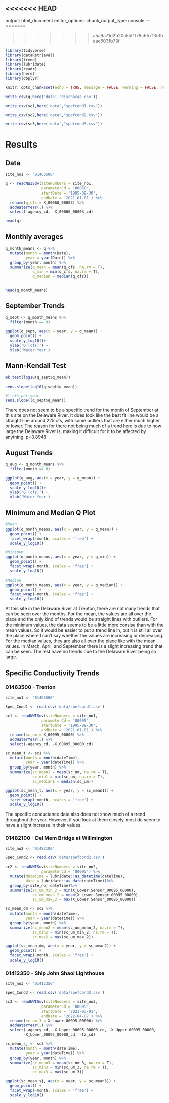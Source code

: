 <<<<<<< HEAD
---
output: html_document
editor_options: 
  chunk_output_type: console
---
=======

>>>>>>> a5a9a71d2b20a55f1176c65713efbaae503fb73f


```r
library(tidyverse)
library(dataRetrieval)
library(trend)
library(lubridate)
library(readr)
library(here)
library(dbplyr)

knitr::opts_chunk$set(echo = TRUE, message = FALSE, warning = FALSE, results = FALSE)
```


```r

write_csv(q,here('data','discharge.csv'))

write_csv(sc1,here('data',"spefcond1.csv"))

write_csv(sc2,here('data',"spefcond2.csv"))

write_csv(sc3,here('data',"spefcond3.csv"))
```


# Results

## Data

```r

site_no1 <- "01463500" 

q <- readNWISdv(siteNumbers = site_no1, 
                parameterCd = '00060', 
                startDate = '1995-09-30', 
                endDate = '2021-01-01') %>% 
  rename(q_cfs = X_00060_00003) %>% 
  addWaterYear(.) %>%
  select(-agency_cd, -X_00060_00003_cd)

head(q)
```

## Monthly averages

```r
q_month_means <- q %>%
  mutate(month = month(Date),
         year = year(Date)) %>%
  group_by(year, month) %>%
  summarize(q_mean = mean(q_cfs, na.rm = T),
            q_min = min(q_cfs, na.rm = T),
            q_median = median(q_cfs))


head(q_month_means)
```

## September Trends 

```r

q_sept <- q_month_means %>%
  filter(month == 9)

ggplot(q_sept, aes(x = year, y = q_mean)) +
  geom_point() +
  scale_y_log10()+
  ylab('Q (cfs)') +
  xlab('Water Year')


```


## Mann-Kendall Test

```r

mk.test(log10(q_sept$q_mean))

sens.slope(log10(q_sept$q_mean))

#1 cfs per year
sens.slope((q_sept$q_mean))

```

There does not seem to be a specific trend for the month of September at this site on the Delaware River. It does look like the best fit line would be a straight line around 225 cfs, with some outliers that are either much higher or lower. The reason for there not being much of a trend here is due to how large the Delaware River is, making it difficult for it to be affected by anything. 
p=0.8948

## August Trends

```r

q_aug <- q_month_means %>%
  filter(month == 8)

ggplot(q_aug, aes(x = year, y = q_mean)) +
  geom_point() +
  scale_y_log10()+
  ylab('Q (cfs)') +
  xlab('Water Year')

```


## Minimum and Median Q Plot

```r
#Mean
ggplot(q_month_means, aes(x = year, y = q_mean)) +
  geom_point() +
  facet_wrap(~month, scales = 'free') +
  scale_y_log10()

```

```r
#Minimum
ggplot(q_month_means, aes(x = year, y = q_min)) +
  geom_point() +
  facet_wrap(~month, scales = 'free') +
  scale_y_log10()

```

```r
#Median
ggplot(q_month_means, aes(x = year, y = q_median)) +
  geom_point() +
  facet_wrap(~month, scales = 'free') +
  scale_y_log10()

```

At this site in the Delaware River at Trenton, there are not many trends that can be seen over the months. For the mean, the values are all over the place and the only kind of trends would be straight lines with outliers. For the minimum values, the data seems to be a little more consise than with the mean values. So it would be easier to put a trend line in, but it is still all over the place where I can't say whether the values are increasing or decreasing. For the median values, they are also all over  the place like with the mean values. In March, April, and September there is a slight increasing trend that can be seen. The rest have no trends due to the Delaware River being so large.  

## Specific Conductivity Trends

### 01463500 - Trenton
```r

site_no1 <- "01463500"

Spec_Cond1 <- read.csv('data/spefcond1.csv')

sc1 <- readNWISuv(siteNumbers = site_no1, 
                parameterCd = '00095', 
                startDate = '1995-09-30', 
                endDate = '2021-01-01') %>% 
  rename(sc_um = X_00095_00000) %>% 
  addWaterYear(.) %>% 
  select(-agency_cd, -X_00095_00000_cd)

sc_mean_t <- sc1 %>%
  mutate(month = month(dateTime),
         year = year(dateTime)) %>%
  group_by(year, month) %>%
  summarize(sc_mean1 = mean(sc_um, na.rm = T),
            sc_min1 = min(sc_um, na.rm = T),
            sc_median1 = median(sc_um))

ggplot(sc_mean_t, aes(x = year, y = sc_mean1)) +
  geom_point() +
  facet_wrap(~month, scales = 'free') +
  scale_y_log10()
```

The specific conductance data also does not show much of a trend throughout the year.
However, if you look at them closely, most do seem to have a slight increase in their
values. 

### 01482100 - Del Mem Bridge at Willmington
```r
site_no2 <- "01482100" 

Spec_Cond2 <- read.csv('data/spefcond2.csv')

sc2 <- readNWISuv(siteNumbers = site_no2, 
                parameterCd = '00095') %>% 
  mutate(dateTime = lubridate::as_datetime(dateTime),
         date = lubridate::as_date(dateTime))%>%
  group_by(site_no, dateTime)%>%
  summarize(sc_um_min_2 = min(X_Lower.Sensor_00095_00000),
            sc_um_mean_2 = mean(X_Lower.Sensor_00095_00000),
            sc_um_max_2 = max(X_Lower.Sensor_00095_00000))

sc_mean_dm <- sc2 %>%
  mutate(month = month(dateTime),
         year = year(dateTime)) %>%
  group_by(year, month) %>%
  summarize(sc_mean2 = mean(sc_um_mean_2, na.rm = T),
            sc_min2 = min(sc_um_min_2, na.rm = T),
            sc_max2 = max(sc_um_max_2))

ggplot(sc_mean_dm, aes(x = year, y = sc_mean2)) +
  geom_point() +
  facet_wrap(~month, scales = 'free') +
  scale_y_log10()
```


### 01412350 - Ship John Shaol Lighthouse
```r
site_no3 <- "01412350" 

Spec_Cond3 <- read.csv('data/spefcond3.csv')

sc3 <- readNWISuv(siteNumbers = site_no3, 
                parameterCd = '00095', 
                startDate = '2021-03-01', 
                endDate = '2022-04-07') %>% 
  rename(sc_um_3 = X_Lower_00095_00000) %>% 
  addWaterYear(.) %>%
  select(-agency_cd, -X_Upper_00095_00000_cd, -X_Upper_00095_00000,
        -X_Lower_00095_00000_cd, -tz_cd)

sc_mean_sj <- sc3 %>%
  mutate(month = month(dateTime),
         year = year(dateTime)) %>%
  group_by(year, month) %>%
  summarize(sc_mean3 = mean(sc_um_3, na.rm = T),
            sc_min3 = min(sc_um_3, na.rm = T),
            sc_max3 = max(sc_um_3))

ggplot(sc_mean_sj, aes(x = year, y = sc_mean3)) +
  geom_point() +
  facet_wrap(~month, scales = 'free') +
  scale_y_log10()
```


